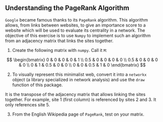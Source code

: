::: {.exercise}
## Understanding the PageRank Algorithm

`Google` became famous thanks to its `PageRank` algorithm. This algorithm allows, from links between websites, to give an importance score to a website which will be used to evaluate its centrality in a network. The objective of this exercise is to use `Numpy` to implement such an algorithm from an adjacency matrix that links the sites together.

1. Create the following matrix with `numpy`. Call it `M`:

$$
\begin{bmatrix}
0 & 0 & 0 & 0 & 1 \\
0.5 & 0 & 0 & 0 & 0 \\
0.5 & 0 & 0 & 0 & 0 \\
0 & 1 & 0.5 & 0 & 0 \\
0 & 0 & 0.5 & 1 & 0
\end{bmatrix}
$$

2. To visually represent this minimalist web, convert it into a `networkx` object (a library specialized in network analysis) and use the `draw` function of this package.

It is the transpose of the adjacency matrix that allows linking the sites together. For example, site 1 (first column) is referenced by sites 2 and 3. It only references site 5.

3. From the English Wikipedia page of `PageRank`, test on your matrix.

:::
